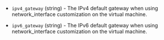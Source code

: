 <!-- Code generated from the comments of the GlobalRoutingSettings struct in builder/vsphere/clone/step_customize.go; DO NOT EDIT MANUALLY -->

- `ipv4_gateway` (string) - The IPv4 default gateway when using network_interface customization on the virtual machine.

- `ipv6_gateway` (string) - The IPv6 default gateway when using network_interface customization on the virtual machine.

<!-- End of code generated from the comments of the GlobalRoutingSettings struct in builder/vsphere/clone/step_customize.go; -->
